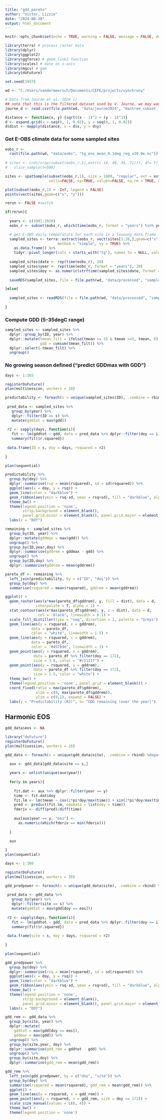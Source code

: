 ```yaml
---
title: "gdd_pareto"
author: "Victor, Lizzie"
date: "2024-08-28"
output: html_document
---
```


```r
knitr::opts_chunk$set(echo = TRUE, warning = FALSE, message = FALSE, dev = 'svg')

library(terra) # process raster data
library(dplyr)
library(ggplot2)
library(ggforce) # geom_link2 function
library(scales) # date on x-axis
library(mgcv) # gam
library(doFuture)

set.seed(1997)

wd <- "C:/Users/vandermeersch/Documents/CEFE/projects/synchrony"

# Data from Journe et al. 2024 ()
## note that this is the filtered dataset used by V. Journe, we may want to start from scratch with raw MasTree data
journe_d <- read.csv(file.path(wd, "data/journe2024", "mastree_subset_fagus.csv")) 

distance <- function(x, y) {sqrt((x - 1)^2 + (y - 1)^2)}
d <- expand.grid(x = seq(0, 1, 0.02), y = seq(0, 1, 0.02))
d$dist <- mapply(distance, x = d$x, y = d$y)

```

### Get E-OBS climate data for some sampled sites

```r

eobs_r <- 
  rast(file.path(wd, "data/eobs", "tg_ens_mean_0.1deg_reg_v29.0e.nc"))
  
# sites <- crds(crop(subset(eobs_r,1),ext(c(-14, 40, 34, 71))), df= T) %>%
#   slice_sample(n=500)

sites <- spatSample(subset(eobs_r,1), size = 1000, "regular", ext = ext(c(-14, 40, 34, 71)), 
                    cells=FALSE, xy=TRUE, values=FALSE, na.rm = TRUE, exhaustive = TRUE) %>% as.data.frame()

plot(subset(eobs_r,1) > -Inf, legend = FALSE)
points(vect(sites,geom=c("x", "y")))


```

```r

rerun <- FALSE #switch

if(rerun){
  
  years <- c(1981:2020)
  eobs_r <- subset(eobs_r, which(time(eobs_r, format = "years") %in% years))

  # get E-OBS daily temperature for each site in a loooong data.frame
  sampled_sites <- terra::extract(eobs_r, vect(sites[1:20,],geom=c("x", "y")),
                        method = "simple", xy = TRUE) %>%
    as.data.frame() %>%
    tidyr::pivot_longer(cols = starts_with("tg"), names_to = NULL, values_to = "tmean")
  
  sampled_sites$date <- rep(time(eobs_r), 20)
  sampled_sites$year <- rep(time(eobs_r, format = "years"), 20)
  sampled_sites$doy <- as.numeric(strftime(sampled_sites$date, format = "%j"))
  
  saveRDS(sampled_sites, file = file.path(wd, "data/processed", "sampled_sites.rds"))

}else{
  
  sampled_sites <- readRDS(file = file.path(wd, "data/processed", "sampled_sites.rds"))
  
}

```

### Compute GDD (5-35degC range)

```r

sampled_sites <- sampled_sites %>%
  dplyr::group_by(ID, year) %>%
  dplyr::mutate(tmean_filt = ifelse(tmean <= 35 & tmean >=5, tmean, 0),
                gdd = cumsum(tmean_filt)) %>%
  dplyr::select(-tmean_filt) %>%
  ungroup()

```

### No growing season defined ("predict GDDmax with GDD")

```r

days <- 1:365

registerDoFuture()
plan(multisession, workers = 20)

predictability <- foreach(s = unique(sampled_sites$ID), .combine = rbind) %do% {
  
 pred_data <- sampled_sites %>%
   group_by(year) %>%
   dplyr::filter(ID == s) %>%
   mutate(gddtot = max(gdd))
 
 r2 <- sapply(days, function(i){
   fit <- lm(gddtot ~ gdd, data = pred_data %>% dplyr::filter(doy == i))
   summary(fit)$r.squared})
 
 data.frame(ID = s, doy = days, rsquared = r2)
  
}

plan(sequential)

predictability %>%
  group_by(doy) %>%
  dplyr::summarise(rsq = mean(rsquared), sd = sd(rsquared)) %>%
  ggplot(aes(x = doy, y = rsq)) +
  geom_line(color = "darkblue") +
  geom_ribbon(aes(ymin = rsq-sd, ymax = rsq+sd), fill = "darkblue", alpha = 0.2) + 
  theme_bw() +
  theme(legend.position = 'none',
        strip.background = element_blank(),
        panel.grid.minor = element_blank(), panel.grid.major = element_blank()) +
  labs(x = "DOY")

```

```r

remaining <- sampled_sites %>%
  group_by(ID, year) %>%
  dplyr::mutate(gddmax = max(gdd)) %>%
  ungroup() %>%
  group_by(ID,year,doy) %>%
  dplyr::summarise(gddrem = gddmax - gdd) %>%
  ungroup() %>%
  group_by(ID,doy) %>%
  dplyr::summarise(gddrem = mean(gddrem))

pareto_df <- remaining %>%
  left_join(predictability, by = c("ID", "doy")) %>%
  group_by(doy) %>%
  summarise(rsquared = mean(rsquared), gddrem = mean(gddrem)) 

ggplot() +
  geom_raster(aes(x*max(pareto_df$gddrem), y, fill = dist), data = d, 
              interpolate = T, alpha = 1) +
  stat_contour(aes(x*max(pareto_df$gddrem), y, z = dist), data = d, 
               col = 'black', linewidth = 0.1) +
  scale_fill_distiller(type = "seq", direction = 1, palette = "Greys") +
  geom_line(aes(y = rsquared, x = gddrem), 
            data = pareto_df, 
            color = "white", linewidth = 1.5) +
  geom_line(aes(y = rsquared, x = gddrem), 
            data = pareto_df, 
            color = "#457b9d", linewidth = 1) + 
  geom_point(aes(y = rsquared, x = gddrem), 
             data = pareto_df %>% filter(doy == 172), 
             size = 3.8, color = "#c1121f") +
  geom_point(aes(y = rsquared, x = gddrem), 
             data = pareto_df %>% filter(doy == 172), 
             size = 2.5, color = "white") +
  theme_bw() +
  theme(legend.position = 'none', panel.grid = element_blank()) +
  coord_fixed(ratio = max(pareto_df$gddrem),
              xlim = c(0, max(pareto_df$gddrem)),
              ylim = c(0,1), expand = FALSE) +
  labs(y = "Predictability (R2)", x= "GDD remaining (over the year)")

```

## Harmonic EOS

```r

gdd_data$eos <- NA

library("doFuture")
registerDoFuture()
plan(multisession, workers = 20)

gdd_data <- foreach(s = unique(gdd_data$site), .combine = rbind) %dopar% {
  
  aux <- gdd_data[gdd_data$site == s,]

  years <- unlist(unique(aux$year))
  
  for(y in years){
    
    fit.dat <- aux %>% dplyr::filter(year == y)
    time <- fit.dat$doy
    fit.lm <- lm(tmean ~ cos(2*pi*doy/max(time)) + sin(2*pi*doy/max(time)), data = fit.dat)
    pred <- predict(fit.lm, newdata = list(doy = time))    
    fderiv <- diff(pred)/diff(time)
    
    aux[aux$year == y, "eos"] <- 
      as.numeric(which(fderiv == min(fderiv)))
  
  }
  
  aux

}
plan(sequential)

```

```r

days <- 1:300

registerDoFuture()
plan(multisession, workers = 20)

gdd_predpower <- foreach(s = unique(gdd_data$site), .combine = rbind) %do% {
  
 pred_data <- gdd_data %>%
   group_by(year) %>%
   dplyr::filter(site == s) %>%
   mutate(gddtot = max(gdd[doy == eos]))
 
 r2 <- sapply(days, function(i){
   fit <- lm(gddtot ~ gdd, data = pred_data %>% dplyr::filter(doy == i))
   summary(fit)$r.squared})
 
 data.frame(site = s, doy = days, rsquared = r2)
  
}

plan(sequential)

gdd_predpower %>%
  group_by(doy) %>%
  dplyr::summarise(rsq = mean(rsquared), sd = sd(rsquared)) %>%
  ggplot(aes(x = doy, y = rsq)) +
  geom_line(color = "darkblue") +
  geom_ribbon(aes(ymin = rsq-sd, ymax = rsq+sd), fill = "darkblue", alpha = 0.2) + 
  theme_bw() +
  theme(legend.position = 'none',
        strip.background = element_blank(),
        panel.grid.minor = element_blank(), panel.grid.major = element_blank()) +
  labs(x = "DOY")

```

```r

gdd_rem <- gdd_data %>%
  group_by(site, year) %>%
  dplyr::mutate(
    gddtot = max(gdd[doy == eos]),
    gddmax = max(gdd)) %>%
  ungroup() %>%
  group_by(site,year, doy) %>%
  dplyr::summarise(gdd_rem = gddtot - gdd) %>%
  ungroup() %>%
  group_by(site,doy) %>%
  dplyr::summarise(gdd_rem = mean(gdd_rem))

gdd_rem %>%
  left_join(gdd_predpower, by = c("doy", "site")) %>%
  group_by(doy) %>%
  summarise(rsquared = mean(rsquared), gdd_rem = mean(gdd_rem)) %>%
  ggplot() +
  geom_line(aes(y = rsquared, x = gdd_rem)) +
  geom_point(aes(y = rsquared, x = gdd_rem, size = doy == 172)) +
  scale_size_manual(values = c(0, 4)) +
  theme_bw() +
  theme(legend.position = 'none')

```